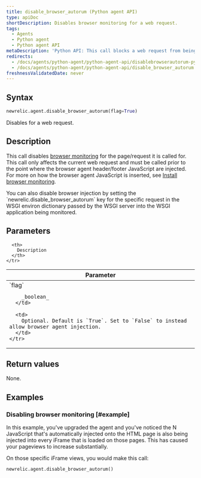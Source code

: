 ```yaml
---
title: disable_browser_autorum (Python agent API)
type: apiDoc
shortDescription: Disables browser monitoring for a web request.
tags:
  - Agents
  - Python agent
  - Python agent API
metaDescription: 'Python API: This call blocks a web request from being able to be instrumented by the browser agent.'
redirects:
  - /docs/agents/python-agent/python-agent-api/disablebrowserautorum-python-agent-api
  - /docs/agents/python-agent/python-agent-api/disable_browser_autorum
freshnessValidatedDate: never
---
```


## Syntax

```py
newrelic.agent.disable_browser_autorum(flag=True)
```

Disables <InlinePopover type="browser" /> for a web request.

## Description

This call disables [browser monitoring](/docs/browser/new-relic-browser/getting-started/introduction-new-relic-browser) for the page/request it is called for. This call only affects the current web request and must be called prior to the point where the browser agent header/footer JavaScript are injected. For more on how the browser agent JavaScript is inserted, see [Install browser monitoring](/docs/browser/new-relic-browser/installation-configuration/add-apps-new-relic-browser).

<Callout variant="tip">
  You can also disable browser injection by setting the `newrelic.disable_browser_autorum` key for the specific request in the WSGI environ dictionary passed by the WSGI server into the WSGI application being monitored.
</Callout>

## Parameters

<table>
  <thead>
    <tr>
      <th width="25%">
        Parameter
      </th>

      <th>
        Description
      </th>
    </tr>
  </thead>

  <tbody>
    <tr>
      <td>
        `flag`

        _boolean_
      </td>

      <td>
        Optional. Default is `True`. Set to `False` to instead allow browser agent injection.
      </td>
    </tr>
  </tbody>
</table>

## Return values

None.

## Examples

### Disabling browser monitoring [#example]

In this example, you've upgraded the agent and you've noticed the N JavaScript that's automatically injected onto the HTML page is also being injected into every iFrame that is loaded on those pages. This has caused your pageviews to increase substantially.

On those specific iFrame views, you would make this call:

```py
newrelic.agent.disable_browser_autorum()
```
